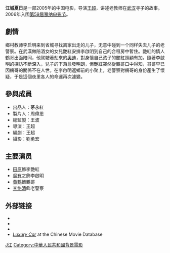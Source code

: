 {{Infobox film
| name           = 江城夏日
| image          = <!-- 檔案不存在 Luxury Car poster.jpg ，可從英文維基百科取得 -->
| image_size     = 
| caption        = French one-sheet
| director       = [[王超|王超]]
| producer       = Sylvain Bursztejn<br />Mao Yonghong<br />Zhou Weisi
| writer         = 王超
| starring       = [[田原|田原]]<br>[[吳有才|吳有才]]<br>[[黃鶴|黃鶴]]<br>[[李怡清|李怡清]]
| music          = Xiao He
| cinematography = [[劉勇宏|劉勇宏]]
| editing        = Tao Wen
| distributor    = '''法國''':<br />[[Celluloid_Dreams|Celluloid Dreams]] 
| released       = '''[[第59届戛纳电影节|第59届戛纳电影节]]''':<br />2006年5月29日
| runtime        = 88分
| country        = 中國/法國
| language       = Mandarin
| budget         = 
}}
'''江城夏日'''是一部2005年的中国电影，导演[[王超|王超]]，讲述老教师在[[武汉|武汉]]寻子的故事。2006年入围[[第59届戛纳电影节|第59届戛纳电影节]]。

==劇情==
鄉村教师李启明来到省城寻找离家出走的儿子，无意中碰到一个同样失去儿子的老警察。在武漢做陪酒女的女兒艷紅安排李啟明到自己的合租房中暫住。艷紅的情人鶴哥出面陪同，他駕駛著劫來的[[奧迪|奧迪]]，對身懷自己孩子的艷紅照顧有加。隨著李啟明的探訪不斷深入，兒子的下落愈發明朗，但艷紅突然從鶴哥口中得知，哥哥早已因鶴哥的關係不在人世。在李啟明返鄉前的小聚上，老警察對鶴哥的身份產生了懷疑，于是這個夜里各人的命運再次遽變。

==參與成員==

*出品人：茅永紅 
*製片人：周偉思 
*總監製：王波 
*導演：王超
*編劇：王超 
*攝影：劉勇宏

== 主要演员 ==
*[[田原|田原]]飾李艷紅
*[[吳有才|吳有才]]飾李啟明
*[[黃鶴|黃鶴]]飾鶴哥
*[[李怡清|李怡清]]飾老警察

== 外部链接 ==
*{{imdb title|id=0810954|title=Luxury Car}}
*{{Amg movie|350392|Luxury Car}}
*{{rotten-tomatoes|id=luxury_car|title=Luxury Car}}
*[http://www.dianying.com/en/title/jhx2006 ''Luxury Car''] at the Chinese Movie Database

{{王超}}
{{一種注目最佳影片}}

{{Authority control}}
[[Category:2005年中国电影作品|J江]]
[[Category:中華人民共和國背景電影|Category:中華人民共和國背景電影]]